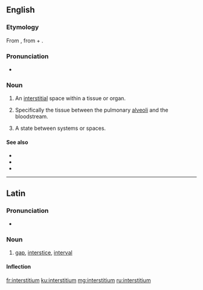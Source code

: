 ==English==

===Etymology===
From {{etyl|la|en}} {{m|la|interstitium|}}, from {{m|la|inter||between}} + {{m|la|sistere||to stand, place}}.

===Pronunciation===
* {{IPA|ˌɪntɚˑstɪʃiəm|lang=en}}

===Noun===
{{en-noun|interstitia}}

# {{label|en|medicine}} An [[interstitial]] space within a tissue or organ.
# {{label|en|medicine}} Specifically the tissue between the pulmonary [[alveoli]] and the bloodstream.
# {{label|en|philosophy}} A state between systems or spaces.

====See also====
* {{l|en|interstice}}
* {{l|en|interstition}}
* {{l|en|interstitial}}

----

==Latin==

===Pronunciation===
* {{la-pronunc|interstitium}}

===Noun===
{{la-noun|interstitium||interstitiī|n|second}}

# [[gap]], [[interstice]], [[interval]]

====Inflection====
{{la-decl-2nd-N|interstiti}}

[[fr:interstitium]]
[[ku:interstitium]]
[[mg:interstitium]]
[[ru:interstitium]]